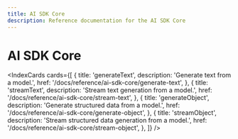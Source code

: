 ```yaml
---
title: AI SDK Core
description: Reference documentation for the AI SDK Core
---
```


# AI SDK Core

<IndexCards
  cards={[
    {
      title: 'generateText',
      description: 'Generate text from a model.',
      href: '/docs/reference/ai-sdk-core/generate-text',
    },
    {
      title: 'streamText',
      description: 'Stream text generation from a model.',
      href: '/docs/reference/ai-sdk-core/stream-text',
    },
    {
      title: 'generateObject',
      description: 'Generate structured data from a model.',
      href: '/docs/reference/ai-sdk-core/generate-object',
    },
    {
      title: 'streamObject',
      description: 'Stream structured data generation from a model.',
      href: '/docs/reference/ai-sdk-core/stream-object',
    },
  ]}
/>
